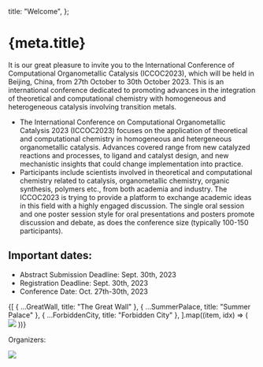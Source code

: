 
  title: "Welcome",
};

<Head>
  <title>{`${meta.title} - ICOC2023`}</title>
</Head>

# {meta.title}

It is our great pleasure to invite you to the International Conference of Computational Organometallic Catalysis (ICCOC2023), which will be held in Beijing, China, from 27th October to 30th October 2023. This is an international conference dedicated to promoting advances in the integration of theoretical and computational chemistry with homogeneous and heterogeneous catalysis involving transition metals.

- The International Conference on Computational Organometallic Catalysis 2023 (ICCOC2023) focuses on the application of theoretical and computational chemistry in homogeneous and hetergeneous organometallic catalysis. Advances covered range from new catalyzed reactions and processes, to ligand and catalyst design, and new mechanistic insights that could change implementation into practice.
- Participants include scientists involved in theoretical and computational chemistry related to catalysis, organometallic chemistry, organic synthesis, polymers etc., from both academia and industry. The ICCOC2023 is trying to provide a platform to exchange academic ideas in this field with a highly engaged discussion. The single oral session and one poster session style for oral presentations and posters promote discussion and debate, as does the conference size (typically 100-150 participants).

## Important dates:

- Abstract Submission Deadline: Sept. 30th, 2023
- Registration Deadline: Sept. 30th, 2023
- Conference Date: Oct. 27th-30th, 2023

<ImageList cols={3}>
  {[
    { ...GreatWall, title: "The Great Wall" },
    { ...SummerPalace, title: "Summer Palace" },
    { ...ForbiddenCity, title: "Forbidden City" },
  ].map((item, idx) => (
    <ImageListItem key={idx}>
      <img src={item.src}></img>
      <ImageListItemBar title={item.title}></ImageListItemBar>
    </ImageListItem>
  ))}
</ImageList>

Organizers:

<Image src={BUCT}></Image>
